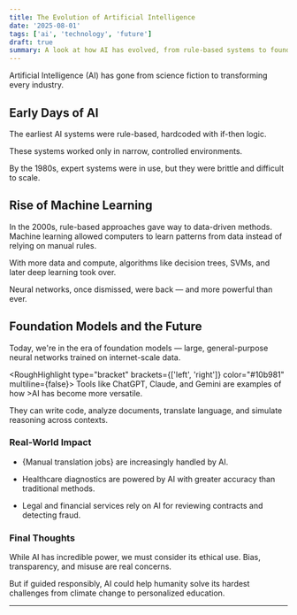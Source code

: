 ```yaml
---
title: The Evolution of Artificial Intelligence
date: '2025-08-01'
tags: ['ai', 'technology', 'future']
draft: true
summary: A look at how AI has evolved, from rule-based systems to foundation models, and how it shapes the future.
---
```


Artificial Intelligence (AI) has gone from science fiction to <RoughHighlight type="highlight" color="#ff2424" className="text-white">transforming every industry</RoughHighlight>.

## Early Days of AI

The earliest AI systems were <RoughHighlight type="underline" color="#0ea5e9">rule-based</RoughHighlight>, hardcoded with if-then logic.

These systems worked only in narrow, controlled environments.

By the 1980s, <RoughHighlight type="box" color="#e11d48">expert systems</RoughHighlight> were in use, but they were brittle and difficult to scale.

## Rise of Machine Learning

In the 2000s, <RoughHighlight type="strike-through" color="#f43f5e">rule-based approaches</RoughHighlight> gave way to data-driven methods. Machine learning allowed computers to learn patterns from data instead of relying on manual rules.

With more data and compute, algorithms like decision trees, SVMs, and later deep learning took over.

Neural networks, once dismissed, were back — and more <RoughHighlight type="circle" color="#facc15">powerful</RoughHighlight> than ever.

## Foundation Models and the Future

Today, we're in the era of <RoughHighlight type="highlight" color="#fff700" className="dark:text-black">foundation models</RoughHighlight> — large, general-purpose neural networks trained on internet-scale data.

<RoughHighlight type="bracket" brackets={['left', 'right']} color="#10b981" multiline={false}>
  Tools like ChatGPT, Claude, and Gemini are examples of how >AI has become more versatile.
</RoughHighlight>

They can write code, analyze documents, translate language, and simulate reasoning across contexts.

### Real-World Impact

- {<RoughHighlight type="crossed-off" color="#f97316">Manual translation jobs</RoughHighlight>} are increasingly handled by AI.

- Healthcare diagnostics are powered by AI with <RoughHighlight type="underline" color="#f472b6">greater accuracy</RoughHighlight> than traditional methods.
- Legal and financial services rely on AI for reviewing contracts and detecting fraud.

### Final Thoughts

While AI has incredible power, <RoughHighlight type="box" color="#94a3b8">we must consider its ethical use</RoughHighlight>. Bias, transparency, and misuse are real concerns.

But if guided responsibly,<RoughHighlight type="highlight" color="#9bff7d" multiline className="text-black">
AI could help humanity solve its hardest challenges from climate change to personalized education.</RoughHighlight>

---
